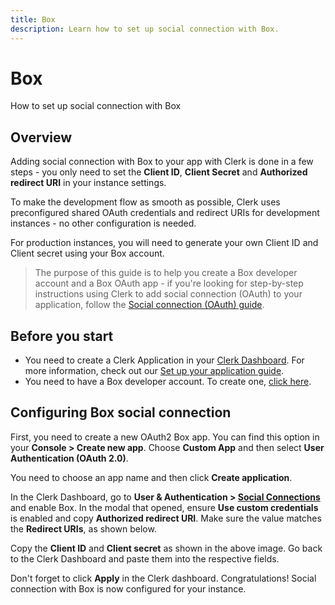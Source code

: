 ```yaml
---
title: Box
description: Learn how to set up social connection with Box.
---
```


# Box

How to set up social connection with Box

## Overview

Adding social connection with Box to your app with Clerk is done in a few steps - you only need to set the **Client ID**, **Client Secret** and **Authorized redirect URI** in your instance settings.

To make the development flow as smooth as possible, Clerk uses preconfigured shared OAuth credentials and redirect URIs for development instances - no other configuration is needed.

For production instances, you will need to generate your own Client ID and Client secret using your Box account.

> The purpose of this guide is to help you create a Box developer account and a Box OAuth app - if you're looking for step-by-step instructions using Clerk to add social connection (OAuth) to your application, follow the [Social connection (OAuth) guide](/docs/authentication/social-connections/oauth).

## Before you start

- You need to create a Clerk Application in your [Clerk Dashboard](https://dashboard.clerk.com/). For more information, check out our [Set up your application guide](/docs/quickstarts/setup-clerk).
- You need to have a Box developer account. To create one, [click here](https://developer.box.com/).

## Configuring Box social connection

First, you need to create a new OAuth2 Box app. You can find this option in your **Console > Create new app**. Choose **Custom App** and then select **User Authentication (OAuth 2.0)**.

You need to choose an app name and then click **Create application**.

<Images
  width={1920}
  height={821}
  src="/docs/images/authentication-providers/box/adding-name-and-creating-application.jpg"
  alt="Adding a name and creating the application"
/>

In the Clerk Dashboard, go to **User & Authentication > [Social Connections](https://dashboard.clerk.com/last-active?path=user-authentication/social-connections)** and enable Box. In the modal that opened, ensure **Use custom credentials** is enabled and copy **Authorized redirect URI**. Make sure the value matches the **Redirect URIs**, as shown below.

<Images
  width={1916}
  height={820}
  src="/docs/images/authentication-providers/box/verifying-values-on-configuration-page.jpg"
  alt="Verifying the values on the configuration page"
/>

Copy the **Client ID** and **Client secret** as shown in the above image. Go back to the Clerk Dashboard and paste them into the respective fields.

Don't forget to click **Apply** in the Clerk dashboard. Congratulations! Social connection with Box is now configured for your instance.
